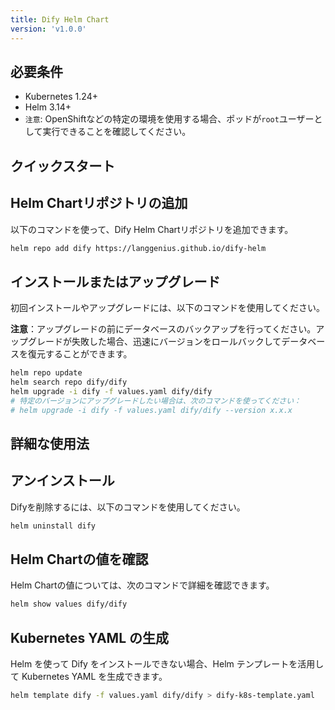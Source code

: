 ```yaml
---
title: Dify Helm Chart
version: 'v1.0.0'
---
```


## 必要条件

- Kubernetes 1.24+
- Helm 3.14+
- `注意`: OpenShiftなどの特定の環境を使用する場合、ポッドが`root`ユーザーとして実行できることを確認してください。

## クイックスタート

## Helm Chartリポジトリの追加
以下のコマンドを使って、Dify Helm Chartリポジトリを追加できます。
```bash
helm repo add dify https://langgenius.github.io/dify-helm
```

## インストールまたはアップグレード
初回インストールやアップグレードには、以下のコマンドを使用してください。

**注意**：アップグレードの前にデータベースのバックアップを行ってください。アップグレードが失敗した場合、迅速にバージョンをロールバックしてデータベースを復元することができます。

```bash
helm repo update
helm search repo dify/dify
helm upgrade -i dify -f values.yaml dify/dify
# 特定のバージョンにアップグレードしたい場合は、次のコマンドを使ってください：
# helm upgrade -i dify -f values.yaml dify/dify --version x.x.x
```

## 詳細な使用法

## アンインストール
Difyを削除するには、以下のコマンドを使用してください。
```bash
helm uninstall dify
```

## Helm Chartの値を確認

Helm Chartの値については、次のコマンドで詳細を確認できます。
```bash
helm show values dify/dify
```

## Kubernetes YAML の生成

Helm を使って Dify をインストールできない場合、Helm テンプレートを活用して Kubernetes YAML を生成できます。
```bash
helm template dify -f values.yaml dify/dify > dify-k8s-template.yaml
```
